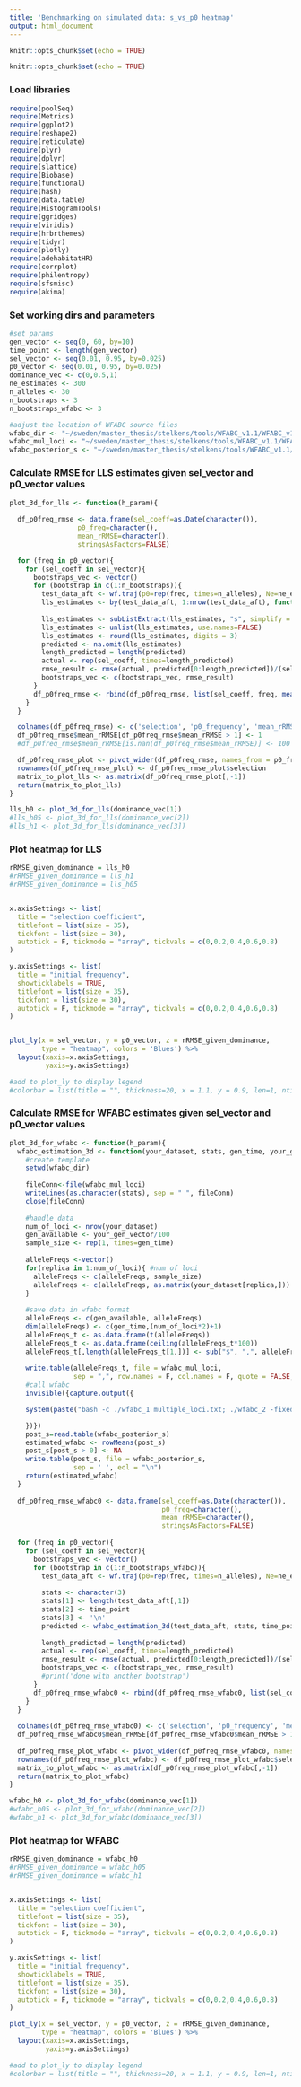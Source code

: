 ```yaml
---
title: 'Benchmarking on simulated data: s_vs_p0 heatmap'
output: html_document
---
```


```r
knitr::opts_chunk$set(echo = TRUE)
```


```r
knitr::opts_chunk$set(echo = TRUE)
```

### Load libraries

```r
require(poolSeq)
require(Metrics)
require(ggplot2)
require(reshape2)
require(reticulate)
require(plyr)
require(dplyr)
require(slattice)
require(Biobase)
require(functional)
require(hash)
require(data.table)
require(HistogramTools)
require(ggridges)
require(viridis)
require(hrbrthemes)
require(tidyr)
require(plotly)
require(adehabitatHR)
require(corrplot)
require(philentropy)
require(sfsmisc)
require(akima)
```

### Set working dirs and parameters

```r
#set params
gen_vector <- seq(0, 60, by=10)
time_point <- length(gen_vector)
sel_vector <- seq(0.01, 0.95, by=0.025)
p0_vector <- seq(0.01, 0.95, by=0.025)
dominance_vec <- c(0,0.5,1)
ne_estimates <- 300
n_alleles <- 30
n_bootstraps <- 3
n_bootstraps_wfabc <- 3

#adjust the location of WFABC source files
wfabc_dir <- "~/sweden/master_thesis/stelkens/tools/WFABC_v1.1/WFABC_v1.1/sources/"
wfabc_mul_loci <- "~/sweden/master_thesis/stelkens/tools/WFABC_v1.1/WFABC_v1.1/sources/multiple_loci.txt"
wfabc_posterior_s <- "~/sweden/master_thesis/stelkens/tools/WFABC_v1.1/WFABC_v1.1/sources/multiple_loci_posterior_s.txt"

```

### Calculate RMSE for LLS estimates given sel_vector and p0_vector values

```r


plot_3d_for_lls <- function(h_param){
  
  df_p0freq_rmse <- data.frame(sel_coeff=as.Date(character()),
                 p0_freq=character(), 
                 mean_rRMSE=character(),
                 stringsAsFactors=FALSE)

  for (freq in p0_vector){
    for (sel_coeff in sel_vector){
      bootstraps_vec <- vector()
      for (bootstrap in c(1:n_bootstraps)){
        test_data_aft <- wf.traj(p0=rep(freq, times=n_alleles), Ne=ne_estimates, t=gen_vector, s=sel_coeff, haploid = FALSE, h = h_param)
        lls_estimates <- by(test_data_aft, 1:nrow(test_data_aft), function(row) estimateSH(row, t=gen_vector,
                                                                                         Ne=ne_estimates, haploid = FALSE, h = 0.5))
        lls_estimates <- subListExtract(lls_estimates, "s", simplify = FALSE, keep.names = TRUE)
        lls_estimates <- unlist(lls_estimates, use.names=FALSE)
        lls_estimates <- round(lls_estimates, digits = 3)
        predicted <- na.omit(lls_estimates)
        length_predicted = length(predicted)
        actual <- rep(sel_coeff, times=length_predicted)
        rmse_result <- rmse(actual, predicted[0:length_predicted])/(sel_coeff)
        bootstraps_vec <- c(bootstraps_vec, rmse_result)
      }
      df_p0freq_rmse <- rbind(df_p0freq_rmse, list(sel_coeff, freq, mean(bootstraps_vec)))
    } 
  }

  colnames(df_p0freq_rmse) <- c('selection', 'p0_frequency', 'mean_rRMSE')
  df_p0freq_rmse$mean_rRMSE[df_p0freq_rmse$mean_rRMSE > 1] <- 1
  #df_p0freq_rmse$mean_rRMSE[is.nan(df_p0freq_rmse$mean_rRMSE)] <- 100

  df_p0freq_rmse_plot <- pivot_wider(df_p0freq_rmse, names_from = p0_frequency, values_from = mean_rRMSE)
  rownames(df_p0freq_rmse_plot) <- df_p0freq_rmse_plot$selection
  matrix_to_plot_lls <- as.matrix(df_p0freq_rmse_plot[,-1])
  return(matrix_to_plot_lls)
}

lls_h0 <- plot_3d_for_lls(dominance_vec[1])
#lls_h05 <- plot_3d_for_lls(dominance_vec[2])
#lls_h1 <- plot_3d_for_lls(dominance_vec[3])

```

### Plot heatmap for LLS

```r

rRMSE_given_dominance = lls_h0
#rRMSE_given_dominance = lls_h1
#rRMSE_given_dominance = lls_h05


x.axisSettings <- list(
  title = "selection coefficient",
  titlefont = list(size = 35),
  tickfont = list(size = 30),
  autotick = F, tickmode = "array", tickvals = c(0,0.2,0.4,0.6,0.8)
)

y.axisSettings <- list(
  title = "initial frequency",
  showticklabels = TRUE,
  titlefont = list(size = 35),
  tickfont = list(size = 30),
  autotick = F, tickmode = "array", tickvals = c(0,0.2,0.4,0.6,0.8)
)


plot_ly(x = sel_vector, y = p0_vector, z = rRMSE_given_dominance, 
        type = "heatmap", colors = 'Blues') %>%
  layout(xaxis=x.axisSettings,
         yaxis=y.axisSettings)

#add to plot_ly to display legend
#colorbar = list(title = "", thickness=20, x = 1.1, y = 0.9, len=1, nticks=6, ticklen =10, tickangle=90, tickfont = list(size=30)
```

### Calculate RMSE for WFABC estimates given sel_vector and p0_vector values

```r


plot_3d_for_wfabc <- function(h_param){
  wfabc_estimation_3d <- function(your_dataset, stats, gen_time, your_gen_vector){
    #create template
    setwd(wfabc_dir)
    
    fileConn<-file(wfabc_mul_loci)
    writeLines(as.character(stats), sep = " ", fileConn)
    close(fileConn)
    
    #handle data
    num_of_loci <- nrow(your_dataset)
    gen_available <- your_gen_vector/100
    sample_size <- rep(1, times=gen_time)
    
    alleleFreqs <-vector()
    for(replica in 1:num_of_loci){ #num of loci
      alleleFreqs <- c(alleleFreqs, sample_size)
      alleleFreqs <- c(alleleFreqs, as.matrix(your_dataset[replica,]))
    }
    
    #save data in wfabc format
    alleleFreqs <- c(gen_available, alleleFreqs)
    dim(alleleFreqs) <- c(gen_time,(num_of_loci*2)+1)
    alleleFreqs_t <- as.data.frame(t(alleleFreqs))
    alleleFreqs_t <- as.data.frame(ceiling(alleleFreqs_t*100))
    alleleFreqs_t[,length(alleleFreqs_t[1,])] <- sub("$", ",", alleleFreqs_t[,length(alleleFreqs_t[1,])])
    
    write.table(alleleFreqs_t, file = wfabc_mul_loci,
                sep = ",", row.names = F, col.names = F, quote = FALSE, append = TRUE)
    #call wfabc
    invisible({capture.output({

    system(paste("bash -c ./wfabc_1 multiple_loci.txt; ./wfabc_2 -fixed_N", ne_estimates, "-nthreads", cores, "-min_s", min_s, "-max_s", max_s, "multiple_loci.txt ; rm multiple_loci.txt"), ignore.stdout = TRUE, ignore.stderr = TRUE, intern=TRUE, wait=TRUE, timeout=20)

    })})
    post_s=read.table(wfabc_posterior_s)
    estimated_wfabc <- rowMeans(post_s)
    post_s[post_s > 0] <- NA
    write.table(post_s, file = wfabc_posterior_s,
                sep = ' ', eol = "\n")
    return(estimated_wfabc)
  }
  
  df_p0freq_rmse_wfabc0 <- data.frame(sel_coeff=as.Date(character()),
                                      p0_freq=character(), 
                                      mean_rRMSE=character(),
                                      stringsAsFactors=FALSE)
  
  for (freq in p0_vector){
    for (sel_coeff in sel_vector){
      bootstraps_vec <- vector()
      for (bootstrap in c(1:n_bootstraps_wfabc)){
        test_data_aft <- wf.traj(p0=rep(freq, times=n_alleles), Ne=ne_estimates, t=gen_vector, s=sel_coeff, haploid = FALSE, h = h_param)
        
        stats <- character(3)
        stats[1] <- length(test_data_aft[,1])
        stats[2] <- time_point
        stats[3] <- '\n'
        predicted <- wfabc_estimation_3d(test_data_aft, stats, time_point, gen_vector)
        
        length_predicted = length(predicted)
        actual <- rep(sel_coeff, times=length_predicted)
        rmse_result <- rmse(actual, predicted[0:length_predicted])/(sel_coeff)
        bootstraps_vec <- c(bootstraps_vec, rmse_result)
        #print('done with another bootstrap')
      }
      df_p0freq_rmse_wfabc0 <- rbind(df_p0freq_rmse_wfabc0, list(sel_coeff, freq, mean(bootstraps_vec)))
    } 
  }
  
  colnames(df_p0freq_rmse_wfabc0) <- c('selection', 'p0_frequency', 'mean_rRMSE')
  df_p0freq_rmse_wfabc0$mean_rRMSE[df_p0freq_rmse_wfabc0$mean_rRMSE > 1] <- 1
  
  df_p0freq_rmse_plot_wfabc <- pivot_wider(df_p0freq_rmse_wfabc0, names_from = p0_frequency, values_from = mean_rRMSE)
  rownames(df_p0freq_rmse_plot_wfabc) <- df_p0freq_rmse_plot_wfabc$selection
  matrix_to_plot_wfabc <- as.matrix(df_p0freq_rmse_plot_wfabc[,-1])
  return(matrix_to_plot_wfabc)
}

wfabc_h0 <- plot_3d_for_wfabc(dominance_vec[1])
#wfabc_h05 <- plot_3d_for_wfabc(dominance_vec[2])
#wfabc_h1 <- plot_3d_for_wfabc(dominance_vec[3])
```

### Plot heatmap for WFABC

```r

rRMSE_given_dominance = wfabc_h0
#rRMSE_given_dominance = wfabc_h05
#rRMSE_given_dominance = wfabc_h1


x.axisSettings <- list(
  title = "selection coefficient",
  titlefont = list(size = 35),
  tickfont = list(size = 30),
  autotick = F, tickmode = "array", tickvals = c(0,0.2,0.4,0.6,0.8)
)

y.axisSettings <- list(
  title = "initial frequency",
  showticklabels = TRUE,
  titlefont = list(size = 35),
  tickfont = list(size = 30),
  autotick = F, tickmode = "array", tickvals = c(0,0.2,0.4,0.6,0.8)
)

plot_ly(x = sel_vector, y = p0_vector, z = rRMSE_given_dominance, 
        type = "heatmap", colors = 'Blues') %>%
  layout(xaxis=x.axisSettings,
         yaxis=y.axisSettings)

#add to plot_ly to display legend
#colorbar = list(title = "", thickness=20, x = 1.1, y = 0.9, len=1, nticks=6, ticklen =10, tickangle=90, tickfont = list(size=30)
```